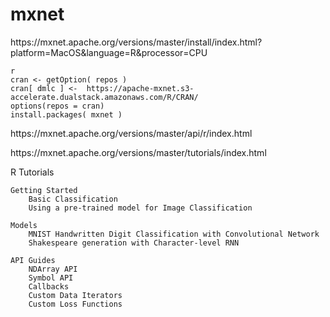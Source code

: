 
# mxnet 


https://mxnet.apache.org/versions/master/install/index.html?platform=MacOS&language=R&processor=CPU


```
{r eval=FALSE, include=FALSE, echo=TRUE}
cran <- getOption( repos )
cran[ dmlc ] <-  https://apache-mxnet.s3-accelerate.dualstack.amazonaws.com/R/CRAN/ 
options(repos = cran)
install.packages( mxnet )
```

https://mxnet.apache.org/versions/master/api/r/index.html


https://mxnet.apache.org/versions/master/tutorials/index.html


R Tutorials

    Getting Started
        Basic Classification
        Using a pre-trained model for Image Classification

    Models
        MNIST Handwritten Digit Classification with Convolutional Network
        Shakespeare generation with Character-level RNN

    API Guides
        NDArray API
        Symbol API
        Callbacks
        Custom Data Iterators
        Custom Loss Functions

